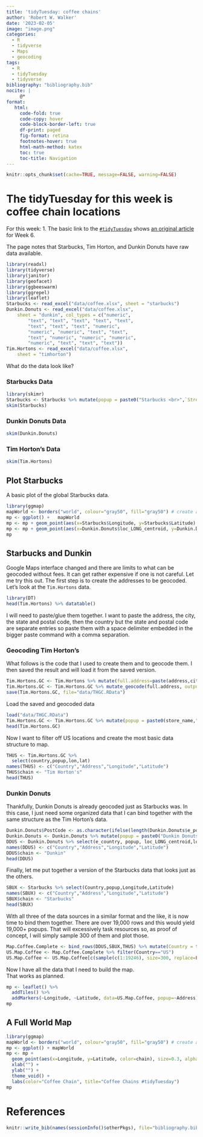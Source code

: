 ```yaml
---
title: 'tidyTuesday: coffee chains'
author: 'Robert W. Walker'
date: '2023-02-05'
image: "image.png"
categories:
  - R
  - tidyverse
  - Maps
  - geocoding
tags:
  - R
  - tidyTuesday
  - tidyverse
bibliography: "bibliography.bib"
nocite: |
     @*
format: 
   html:
     code-fold: true
     code-copy: hover
     code-block-border-left: true
     df-print: paged
     fig-format: retina
     footnotes-hover: true
     html-math-method: katex
     toc: true
     toc-title: Navigation
---
```


```r
knitr::opts_chunk$set(cache=TRUE, message=FALSE, warning=FALSE)
```


# The tidyTuesday for this week is coffee chain locations

For this week:
1. The basic link to the [`#tidyTuesday`](https://github.com/rfordatascience/tidytuesday) shows [an original article](http://flowingdata.com/2014/03/18/coffee-place-geography/) for Week 6.

The page notes that Starbucks, Tim Horton, and Dunkin Donuts have raw data available.

```r
library(readxl)
library(tidyverse)
library(janitor)
library(geofacet)
library(ggbeeswarm)
library(ggrepel)
library(leaflet)
Starbucks <- read_excel("data/coffee.xlsx", sheet = "starbucks")
Dunkin.Donuts <- read_excel("data/coffee.xlsx", 
    sheet = "dunkin", col_types = c("numeric", 
        "text", "text", "text", "text", "text", 
        "text", "text", "text", "numeric", 
        "numeric", "numeric", "text", "text", 
        "text", "numeric", "numeric", "numeric", 
        "numeric", "text", "text", "text"))
Tim.Hortons <- read_excel("data/coffee.xlsx", 
    sheet = "timhorton")
```

What do the data look like?

### Starbucks Data

```r
library(skimr)
Starbucks <- Starbucks %>% mutate(popup = paste0("Starbucks <br>",`Street Address`, "<br>", City, ", ", `State/Province`,"<br>",Postcode,"<br>",Country, sep=""))
skim(Starbucks)
```

### Dunkin Donuts Data


```r
skim(Dunkin.Donuts)
```

### Tim Horton's Data

```r
skim(Tim.Hortons)
```

## Plot Starbucks

A basic plot of the global Starbucks data.

```r
library(ggmap)
mapWorld <- borders("world", colour="gray50", fill="gray50") # create a layer of borders
mp <- ggplot() +   mapWorld
mp <- mp + geom_point(aes(x=Starbucks$Longitude, y=Starbucks$Latitude) ,color="dark green", size=0.5) + xlab("") + ylab("")
mp <- mp + geom_point(aes(x=Dunkin.Donuts$loc_LONG_centroid, y=Dunkin.Donuts$loc_LAT_centroid) ,color="orange", size=0.5) + xlab("") + ylab("") + theme_void()
mp
```

## Starbucks and Dunkin

Google Maps interface changed and there are limits to what can be geocoded without fees.  It can get rather expensive if one is not careful.  Let me try this out.  The first step is to create the addresses to be geocoded.  Let's look at the `Tim.Hortons` data.

```r
library(DT)
head(Tim.Hortons) %>% datatable()
```

I will need to paste/glue them together.  I want to paste the address, the city, the state and postal code, then the country but the state and postal code are separate entries so paste them with a space delimiter embedded in the bigger paste command with a comma separation.

### Geocoding Tim Horton's

What follows is the code that I used to create them and to geocode them.  I then saved the result and will load it from the saved version.

```r
Tim.Hortons.GC <- Tim.Hortons %>% mutate(full.address=paste(address,city,paste(state, postal_code, sep=" "),toupper(country),sep=", "))
Tim.Hortons.GC <- Tim.Hortons.GC %>% mutate_geocode(full.address, output="latlon")
save(Tim.Hortons.GC, file="data/THGC.RData")
```

Load the saved and geocoded data

```r
load("data/THGC.RData")
Tim.Hortons.GC <- Tim.Hortons.GC %>% mutate(popup = paste0(store_name,"<br>",address,"<br>",city,", ",state,"<br>",as.character(postal_code),"<br>",toupper(country), sep=""))
head(Tim.Hortons.GC)
```

Now I want to filter off US locations and create the most basic data structure to map.

```r
THUS <- Tim.Hortons.GC %>% 
  select(country,popup,lon,lat)
names(THUS) <- c("Country","Address","Longitude","Latitude")
THUS$chain <- "Tim Horton's"
head(THUS)
```

### Dunkin Donuts

Thankfully, Dunkin Donuts is already geocoded just as Starbucks was.  In this case, I just need some organized data that I can bind together with the same structure as the Tim Horton's data.

```r
Dunkin.Donuts$PostCode <- as.character(ifelse(length(Dunkin.Donuts$e_postal)==4, paste0("0",Dunkin.Donuts$e_postal),Dunkin.Donuts$e_postal))
Dunkin.Donuts <- Dunkin.Donuts %>% mutate(popup = paste0("Dunkin Donuts <br>",e_address,"<br>",e_city, ", ",e_state,"<br>", PostCode,"<br>",e_country, sep=""))
DDUS <- Dunkin.Donuts %>% select(e_country, popup, loc_LONG_centroid,loc_LAT_centroid)
names(DDUS) <- c("Country","Address","Longitude","Latitude")
DDUS$chain <- "Dunkin"
head(DDUS)
```

Finally, let me put together a version of the Starbucks data that looks just as the others.

```r
SBUX <- Starbucks %>% select(Country,popup,Longitude,Latitude)
names(SBUX) <- c("Country","Address","Longitude","Latitude")
SBUX$chain <- "Starbucks"
head(SBUX)
```

With all three of the data sources in a similar format and the like, it is now time to bind them together.  There are over 19,000 rows and this would yield 19,000+ popups.  That will excessively task resources so, as proof of concept, I will simply sample 300 of them and plot those.

```r
Map.Coffee.Complete <- bind_rows(DDUS,SBUX,THUS) %>% mutate(Country = toupper(Country))
US.Map.Coffee <- Map.Coffee.Complete %>% filter(Country=="US")
US.Map.Coffee <- US.Map.Coffee[c(sample(c(1:19246), size=300, replace=FALSE)),]
```

Now I have all the data that I need to build the map.  
That works as planned.

```r
mp <- leaflet() %>% 
  addTiles() %>%
  addMarkers(~Longitude, ~Latitude, data=US.Map.Coffee, popup=~Address) %>% setView(-94.67, 39.1, zoom = 6)
mp
```

## A Full World Map

```r
library(ggmap)
mapWorld <- borders("world", colour="gray50", fill="gray50") # create a layer of borders
mp <- ggplot() + mapWorld
mp <- mp + 
  geom_point(aes(x=Longitude, y=Latitude, color=chain), size=0.3, alpha=0.3, data=Map.Coffee.Complete) + 
  xlab("") + 
  ylab("") + 
  theme_void() + 
  labs(color="Coffee Chain", title="Coffee Chains #tidyTuesday")
mp
```


# References

```r
knitr::write_bib(names(sessionInfo()$otherPkgs), file="bibliography.bib")
```

